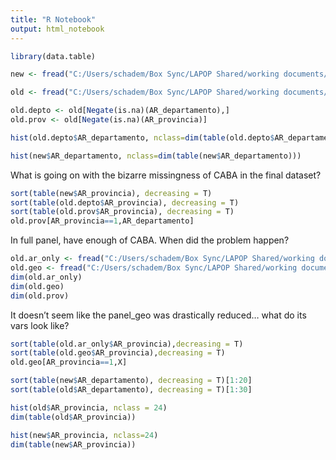 ```yaml
---
title: "R Notebook"
output: html_notebook
---
```



```r
library(data.table)
```
```r
new <- fread("C:/Users/schadem/Box Sync/LAPOP Shared/working documents/maita/Coordination/Noam Argentina Panel/Matching process/Data/AR/panel/190910/VANDUS 1147438_W3_20190906.csv")
```


```r
old <- fread("C:/Users/schadem/Box Sync/LAPOP Shared/working documents/maita/Coordination/IDB Online/Matching process/Data/All countries export/20190628/VANDUS_1147438_w2_20190628.csv")

old.depto <- old[Negate(is.na)(AR_departamento),]
old.prov <- old[Negate(is.na)(AR_provincia)]
```

```r
hist(old.depto$AR_departamento, nclass=dim(table(old.depto$AR_departamento)))
```
```r
hist(new$AR_departamento, nclass=dim(table(new$AR_departamento)))
```

What is going on with the bizarre missingness of CABA in the final dataset?
```r
sort(table(new$AR_provincia), decreasing = T)
sort(table(old.depto$AR_provincia), decreasing = T)
sort(table(old.prov$AR_provincia), decreasing = T)
old.prov[AR_provincia==1,AR_departamento]
```

In full panel, have enough of CABA. When did the problem happen?
```r
old.ar_only <- fread("C:/Users/schadem/Box Sync/LAPOP Shared/working documents/maita/Coordination/IDB Online/Matching process/Data/AR/panel/AR_netquest-panel.csv")
old.geo <- fread("C:/Users/schadem/Box Sync/LAPOP Shared/working documents/maita/Coordination/IDB Online/Matching process/Data/AR/panel/AR_netquest-panel_geo.csv")
dim(old.ar_only)
dim(old.geo)
dim(old.prov)
```
It doesn't seem like the panel_geo was drastically reduced... what do its vars look like?
```r
sort(table(old.ar_only$AR_provincia),decreasing = T)
sort(table(old.geo$AR_provincia),decreasing = T)
old.geo[AR_provincia==1,X]
```


```r
sort(table(new$AR_departamento), decreasing = T)[1:20]
sort(table(old$AR_departamento), decreasing = T)[1:30]
```


```r
hist(old$AR_provincia, nclass = 24)
dim(table(old$AR_provincia))
```


```r
hist(new$AR_provincia, nclass=24)
dim(table(new$AR_provincia))
```


